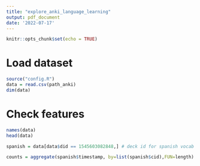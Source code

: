 ```yaml
---
title: "explore_anki_language_learning"
output: pdf_document
date: '2022-07-17'
---
```


```r
knitr::opts_chunk$set(echo = TRUE)
```
# Load dataset
```r
source("config.R")
data = read.csv(path_anki)
dim(data)
```
# Check features
```r
names(data)
head(data)
```
```r
spanish = data[data$did == 1545603082848,] # deck id for spanish vocab
```

```r
counts = aggregate(spanish$timestamp, by=list(spanish$cid),FUN=length)
```

